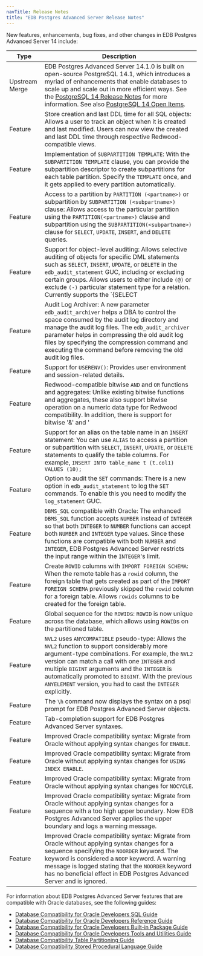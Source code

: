 ```yaml
---
navTitle: Release Notes
title: "EDB Postgres Advanced Server Release Notes"
---
```


New features, enhancements, bug fixes, and other changes in EDB Postgres Advanced Server 14 include:

| Type    | Description                                                                                                                                                                                                                                                                                                                                                                                                                                                                                                                                                      |
| ------- | ---------------------------------------------------------------------------------------------------------------------------------------------------------------------------------------------------------------------------------------------------------------------------------------------------------------------------------------------------------------------------------------------------------------------------------------------------------------------------------------------------------------------------------------------------------------- | 
| Upstream Merge | EDB Postgres Advanced Server 14.1.0 is built on open-source PostgreSQL 14.1, which introduces a myriad of enhancements that enable databases to scale up and scale out in more efficient ways. See the [PostgreSQL 14 Release Notes](https://www.postgresql.org/docs/14/release-14.html) for more information. See also [PostgreSQL 14 Open Items](https://wiki.postgresql.org/wiki/PostgreSQL_14_Open_Items). |
| Feature | Store creation and last DDL time for all SQL objects:  Allows a user to track an object when it is created and last modified. Users can now view the created and last DDL time through respective Redwood-compatible views.                                                                                                                                                                                                                                                                                                                                      |
| Feature | Implementation of `SUBPARTITION TEMPLATE`: With the `SUBPARTITION TEMPLATE` clause, you can provide the subpartition descriptor to create subpartitions for each table partition. Specify the `TEMPLATE` once, and it gets applied to every partition automatically.                                                                                                                                                                                                                                                                                             |
| Feature | Access to a partition by `PARTITION (<partname>)` or subpartition by `SUBPARTITION (<subpartname>)` clause: Allows access to the particular partition using the `PARTITION(<partname>)` clause and subpartition using the `SUBPARTITION(<subpartname>)` clause for `SELECT`, `UPDATE`, `INSERT`, and `DELETE` queries.                                                                                                                                                                                                                                           |
| Feature | Support for object-level auditing: Allows selective auditing of objects for specific DML statements such as `SELECT`, `INSERT`, `UPDATE`, or `DELETE` in the `edb_audit_statement` GUC, including or excluding certain groups. Allows users to either include `(@)` or exclude `(-)` particular statement type for a relation. Currently supports the `{SELECT | UPDATE | DELETE | INSERT}@groupname` statement type for a group. For more information see [Object Auditing](../epas_guide/03_database_administration/05_edb_audit_logging/09_object_auditing/). |
| Feature | Audit Log Archiver: A new parameter `edb_audit_archiver` helps a DBA to control the space consumed by the audit log directory and manage the audit log files. The `edb_audit_archiver` parameter helps in compressing the old audit log files by specifying the compression command and executing the command before removing the old audit log files.                                                                                                                                                                                                           |
| Feature |  Support for `USERENV()`: Provides user environment and session-related details.                                                                                                                                                                                                                                                                                                                                                                                                                                                                                 |
| Feature | Redwood-compatible bitwise `AND` and `OR` functions and aggregates:   Unlike existing bitwise functions and aggregates, these also support bitwise operation on a numeric data type for Redwood compatibility. In addition, there is support for bitwise '&' and '|' operators for the numeric data type.                                                                                                                                                                                                                                                        |
| Feature | Support for an alias on the table name in an `INSERT` statement: You can use `ALIAS` to access a partition or subpartition with `SELECT`, `INSERT`, `UPDATE`, or `DELETE` statements to qualify the table columns. For example, `INSERT INTO table_name t (t.col1) VALUES (10);`                                                                                                                                                                                                                                                                                 |
| Feature |  Option to audit the `SET` commands: There is a new option in `edb_audit_statement` to log the `SET` commands. To enable this you need to modify the `log_statement` GUC.                                                                                                                                                                                                                                                                                                                                                                                        |
| Feature | `DBMS_SQL` compatible with Oracle: The enhanced `DBMS_SQL` function accepts `NUMBER` instead of `INTEGER` so that both `INTEGER` to `NUMBER` functions can accept both `NUMBER` and `INTEGER` type values. Since these functions are compatible with both `NUMBER` and `INTEGER`, EDB Postgres Advanced Server restricts the input range within the `INTEGER`'s limit.                                                                                                                                                                                           |
| Feature |Create `ROWID` columns with `IMPORT FOREIGN SCHEMA`: When the remote table has a `rowid` column, the foreign table that gets created as part of the `IMPORT FOREIGN SCHEMA` previously skipped the `rowid` column for a foreign table. Allows `rowids` columns to be created for the foreign table.                                                                                                                                                                                                                                                               |
| Feature | Global sequence for the `ROWID`s: `ROWID` is now unique across the database, which allows using `ROWID`s on the partitioned table.                                                                                                                                                                                                                                                                                                                                                                                                                               |
| Feature | `NVL2` uses `ANYCOMPATIBLE` pseudo-type: Allows the `NVL2` function to support considerably more argument-type combinations. For example, the `NVL2` version can match a call with one `INTEGER` and multiple `BIGINT` arguments and the `INTEGER` is automatically promoted to `BIGINT`. With the previous `ANYELEMENT` version, you had to cast the `INTEGER` explicitly.                                                                                                                                                                                      |
| Feature | The `\h` command now displays the syntax on a psql prompt for EDB Postgres Advanced Server objects.                                                                                                                                                                                                                                                                                                                                                                                                                                                              |
| Feature | Tab-completion support for EDB Postgres Advanced Server syntaxes.                                                                                                                                                                                                                                                                                                                                                                                                                                                                                                |
| Feature | Improved Oracle compatibility syntax: Migrate from Oracle without applying syntax changes for `ENABLE`.                                                                                                                                                                                                                                                                                                                                                                                                                                                          |
| Feature | Improved Oracle compatibility syntax: Migrate from Oracle without applying syntax changes for `USING INDEX ENABLE`.                                                                                                                                                                                                                                                                                                                                                                                                                                              |
| Feature | Improved Oracle compatibility syntax: Migrate from Oracle without applying syntax changes for `NOCYCLE`.                                                                                                                                                                                                                                                                                                                                                                                                                                                         |
| Feature | Improved Oracle compatibility syntax: Migrate from Oracle without applying syntax changes for a sequence with a too high upper boundary. Now EDB Postgres Advanced Server applies the upper boundary and logs a warning message.                                                                                                                                                                                                                                                                                                                                 |
| Feature | Improved Oracle compatibility syntax: Migrate from Oracle without applying syntax changes for a sequence specifying the `NOORDER` keyword. The keyword is considered a `NOOP` keyword. A warning message is logged stating that the `NOORDER` keyword has no beneficial effect in EDB Postgres Advanced Server and is ignored.                                                                                                                                                                                                                                   |
 
For information about EDB Postgres Advanced Server features that are compatible with Oracle databases, see the following guides:

-   [Database Compatibility for Oracle Developers SQL Guide](../epas_compat_sql)
-   [Database Compatibility for Oracle Developers Reference Guide](../epas_compat_ora_dev_guide)
-   [Database Compatibility for Oracle Developers Built-in Package Guide](../epas_compat_bip_guide/)
-   [Database Compatibility for Oracle Developers Tools and Utilities Guide](../epas_compat_tools_guide)
-   [Database Compatibility Table Partitioning Guide](../epas_compat_table_partitioning)
-   [Database Compatibility Stored Procedural Language Guide](../epas_compat_spl)





